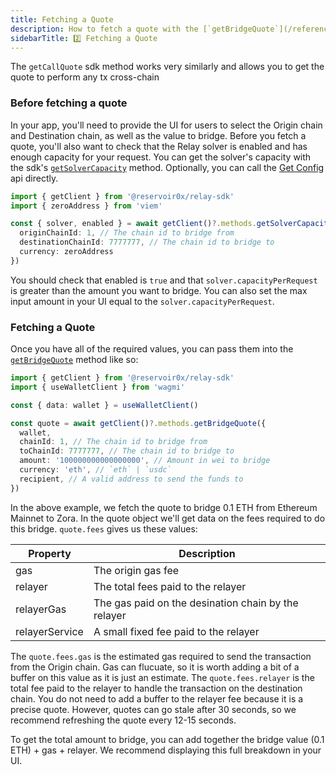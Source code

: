 ```yaml
---
title: Fetching a Quote
description: How to fetch a quote with the [`getBridgeQuote`](/references/sdk/methods/getBridgeQuote) method
sidebarTitle: 2️⃣ Fetching a Quote
---
```


<Note>The `getCallQuote` sdk method works very similarly and allows you to get the quote to perform any tx cross-chain</Note>

### Before fetching a quote

In your app, you'll need to provide the UI for users to select the Origin chain and Destination chain, as well as the value to bridge.
Before you fetch a quote, you'll also want to check that the Relay solver is enabled and has enough capacity for your request. 
You can get the solver's capacity with the sdk's [`getSolverCapacity`](/references/sdk/methods/getSolverCapacity) method. Optionally, you can call the [Get Config](references/api/get-config) api directly.

```typescript
import { getClient } from '@reservoir0x/relay-sdk'
import { zeroAddress } from 'viem'

const { solver, enabled } = await getClient()?.methods.getSolverCapacity({
  originChainId: 1, // The chain id to bridge from
  destinationChainId: 7777777, // The chain id to bridge to
  currency: zeroAddress
})
```

You should check that enabled is `true` and that `solver.capacityPerRequest` is greater than the amount you want to bridge. You can also set the max input amount in your UI equal to the `solver.capacityPerRequest`.


### Fetching a Quote
Once you have all of the required values, you can pass them into the  [`getBridgeQuote`](/references/sdk/methods/getBridgeQuote) method like so:

```typescript
import { getClient } from '@reservoir0x/relay-sdk'
import { useWalletClient } from 'wagmi'

const { data: wallet } = useWalletClient()

const quote = await getClient()?.methods.getBridgeQuote({
  wallet,
  chainId: 1, // The chain id to bridge from
  toChainId: 7777777, // The chain id to bridge to
  amount: '100000000000000000', // Amount in wei to bridge
  currency: 'eth', // `eth` | `usdc`
  recipient, // A valid address to send the funds to
})
```

In the above example, we fetch the quote to bridge 0.1 ETH from Ethereum Mainnet to Zora. In the quote object we'll get data on the fees required to do this bridge. `quote.fees` gives us these values: 

| Property | Description                           |
| -------- | ------------------------------------- |
| gas     | The origin gas fee                    |
| relayer | The total fees paid to the relayer                         |
| relayerGas |  The gas paid on the desination chain by the relayer                     |
| relayerService   | A small fixed fee paid to the relayer |

The `quote.fees.gas` is the estimated gas required to send the transaction from the Origin chain. Gas can flucuate, so it is worth adding a bit of a buffer on this value as it is just an estimate. The  `quote.fees.relayer` is the total fee paid to the relayer to handle the transaction on the destination chain. You do not need to add a buffer to the relayer fee because it is a precise quote. However, quotes can go stale after 30 seconds, so we recommend refreshing the quote every 12-15 seconds.


To get the total amount to bridge, you can add together the bridge value (0.1 ETH) + gas + relayer. We recommend displaying this full breakdown in your UI.
